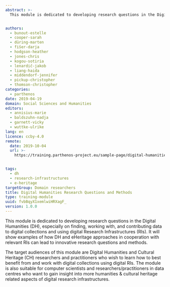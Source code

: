 ```yaml
---
abstract: >-
  This module is dedicated to developing research questions in the Digital Humanities (DH), especially on finding, working with, and contributing data to digital collections and using digital Research Infrastructures (RIs).


authors:
  - bunout-estelle
  - cooper-sarah
  - düring-marten
  - fišer-darja
  - hodgson-heather
  - jones-chris
  - kogou-sotiria
  - lenardič-jakob
  - liang-haida
  - middendorf-jennifer
  - pickup-christopher
  - thomson-christopher
categories:
  - parthenos
date: 2019-04-19
domain: Social Sciences and Humanities
editors:
  - annisius-marie
  - baldszuhn-nadja
  - garnett-vicky
  - wuttke-ulrike
lang: en
licence: ccby-4.0
remote:
  date: 2019-10-04
  url: >-
    https://training.parthenos-project.eu/sample-page/digital-humanities-research-questions-and-methods/


tags:
  - dh
  - research-infrastructures
  - e-heritage
targetGroup: Domain researchers
title: Digital Humanities Research Questions and Methods
type: training-module
uuid: fvbBqyX1xemlwiHRXagF_
version: 1.0.0
---
```


This module is dedicated to developing research questions in the Digital Humanities (DH), especially on finding, working with, and contributing data to digital collections and using digital Research Infrastructures (RIs). It will show examples of how DH and eHeritage approaches in cooperation with relevant RIs can lead to innovative research questions and methods.

The target audiences of this module are Digital Humanities and Cultural Heritage (CH) researchers and practitioners who wish to learn how to best benefit from and work with digital collections using digital RIs. The module is also suitable for computer scientists and researchers/practitioners in data centres who want to gain insight into more humanities & cultural heritage related aspects of digital research infrastructures.

<ExternalResource
  title="Interested in learning more?"
  subtitle="Check out Digital Humanities Research Questions and Methods on PARTHENOS"
  url="https://training.parthenos-project.eu/sample-page/digital-humanities-research-questions-and-methods/"
/>
